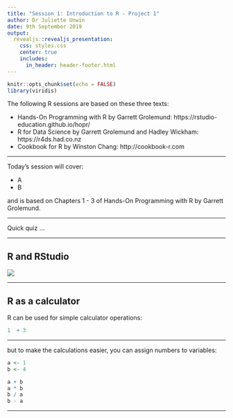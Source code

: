 ```yaml
---
title: "Session 1: Introduction to R - Project 1"
author: Dr Juliette Unwin
date: 9th September 2019
output: 
  revealjs::revealjs_presentation:
    css: styles.css
    center: true
    includes:
      in_header: header-footer.html
---
```


```r
knitr::opts_chunk$set(echo = FALSE)
library(viridis)
```

The following R sessions are based on these three texts:

*  Hands-On Programming with R by Garrett Grolemund:
https://rstudio-education.github.io/hopr/ 
* R for Data Science by Garrett Grolemund and Hadley Wickham: https://r4ds.had.co.nz
* Cookbook for R by Winston Chang: http://cookbook-r.com

***
Today's session will cover:

* A
* B

and is based on Chapters 1 - 3 of Hands-On Programming with R by Garrett Grolemund.

***

Quick quiz ...

***
## R and RStudio
![](images/rstudio.png)


***
## R as a calculator

R can be used for simple calculator operations:
```r
1  + 3
```

***
but to make the calculations easier, you can assign numbers to variables:
```r
a <- 1
b <- 4

a + b
a * b
b / a
b - a
```
***
